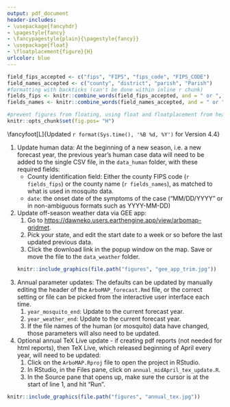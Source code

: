 ```yaml
---
output: pdf_document
header-includes:
- \usepackage{fancyhdr}
- \pagestyle{fancy}
- \fancypagestyle{plain}{\pagestyle{fancy}}
- \usepackage{float}
- \floatplacement{figure}{H}
urlcolor: blue
---
```


```r
field_fips_accepted <- c("fips", "FIPS", "fips_code", "FIPS_CODE")
field_names_accepted <- c("county", "district", "parish", "Parish")
#formatting with backticks (can't be done within inline r chunk)
fields_fips <- knitr::combine_words(field_fips_accepted, and = " or ", before="`", after="`")
fields_names <- knitr::combine_words(field_names_accepted, and = " or ", before="`", after="`")

#prevent figures from floating, using float and floatplacement from header-includes in YAML header
knitr::opts_chunk$set(fig.pos= "H")

```


\newpage
\fancyhead[L]{}
\fancyhead[C]{ArboMAP Quick Start: Annual Pre-season Update}
\fancyhead[R]{}

\fancyfoot[L]{Updated `r format(Sys.time(), '%B %d, %Y')` for Version 4.4}
\fancyfoot[C]{}
\fancyfoot[R]{}
<!-- To get line above footer. Default is 0pt -->
\renewcommand{\footrulewidth}{0.4pt}


1. Update human data: At the beginning of a new season, i.e. a new forecast year, the previous year's human case data will need to be added to the single CSV file, in the `data_human` folder, with these required fields:
    * County identification field: Either the county FIPS code (`r fields_fips`) or the county name (`r fields_names`), as matched to what is used in mosquito data. 
    * `date`: the onset date of the symptoms of the case ("MM/DD/YYYY" or in non-ambiguous formats such as YYYY-MM-DD) 


2. Update off-season weather data via GEE app: 
    1. Go to <https://dawneko.users.earthengine.app/view/arbomap-gridmet>.
    2. Pick your state, and edit the start date to a week or so before the last updated previous data. 
    3. Click the download link in the popup window on the map. Save or move the file to the `data_weather` folder.  

    ```r
    knitr::include_graphics(file.path("figures", "gee_app_trim.jpg"))
    ```


3. Annual parameter updates: The defaults can be updated by manually editing the header of the `ArboMAP_forecast.Rmd` file, or the correct setting or file can be picked from the interactive user interface each time. 
    1. `year_mosquito_end`: Update to the current forecast year. 
    2. `year_weather_end`: Update to the current forecast year. 
    3. If the file names of the human (or mosquito) data have changed, those parameters will also need to be updated. 


4. Optional annual TeX Live update - if creating pdf reports (not needed for html reports), then TeX Live, which released beginning of April every year, will need to be updated:
    1. Click on the `ArboMAP.Rproj` file to open the project in RStudio.
    2. In RStudio, in the Files pane, click on `annual_midApril_tex_update.R`. 
    3. In the Source pane that opens up, make sure the cursor is at the start of line 1, and hit "Run". 

```r
knitr::include_graphics(file.path("figures", "annual_tex.jpg"))
```
